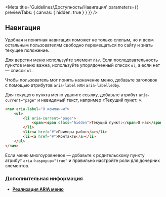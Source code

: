 
<Meta
    title='Guidelines/Доступность/Навигация'
    parameters={{ previewTabs: { canvas: { hidden: true } } }}
/>

## Навигация

Удобная и понятная навигация поможет не только слепым, но и всем остальным пользователям свободно перемещаться по сайту и знать текущее положение.

Для верстки меню используйте элемент `nav`. Если последовательность пунктов меню важна, используйте упорядоченный список `ol`, а если нет — список `ul`.

Чтобы пользователь мог понять назначение меню, добавьте заголовок с помощью атрибутов `aria-label` или `aria-labelledby`.

Для текущего пункта меню удалите ссылку, добавьте атрибут `aria-current="page"` и невидимый текст, например «Текущий пункт: ».

```html
<nav aria-label="О компании">
    <ul>
        <li aria-current="page">
            <span><span class="hidden">Текущий пункт:</span>О нас</span>
        </li>
        <li><a href="#">Примеры работ</a></li>
        <li><a href="#">Контакты</a></li>
    </ul>
</nav>
```

Если меню многоуровневое — добавьте к родительскому пункту атрибут `aria-haspopup="true"` и правильно настройте роли для дочерних элементов.

### Дополнительная информация

-   **[Реализация ARIA меню](https://www.w3.org/TR/2019/NOTE-wai-aria-practices-1.1-20190814/examples/menubar/menubar-1/menubar-1.html)**
